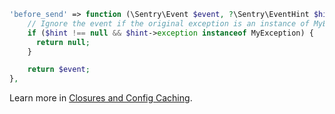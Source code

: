 ```php {filename:config/sentry.php}
'before_send' => function (\Sentry\Event $event, ?\Sentry\EventHint $hint): ?\Sentry\Event {
    // Ignore the event if the original exception is an instance of MyException
    if ($hint !== null && $hint->exception instanceof MyException) {
      return null;
    }

    return $event;
},
```

<Note>

Learn more in [Closures and Config Caching](/platforms/php/guides/laravel/configuration/laravel-options/#closures-and-config-caching).

</Note>
